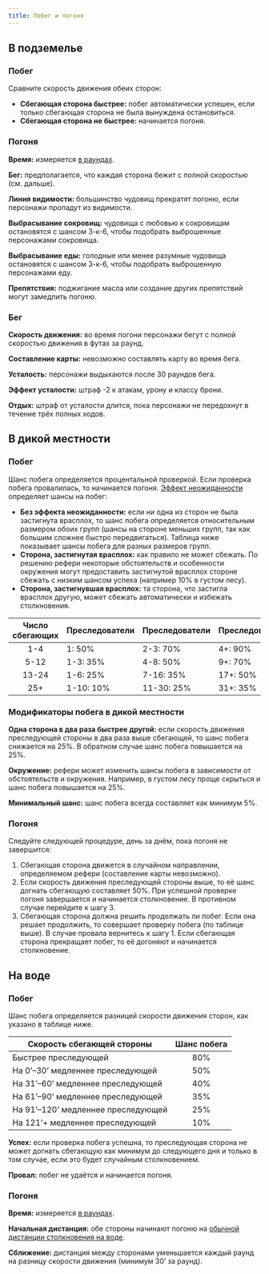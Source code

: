 ```yaml
---
title: Побег и погоня
---
```


## В подземелье

### Побег

Сравните скорость движения обеих сторон:

- **Сбегающая сторона быстрее:** побег автоматически успешен, если только сбегающая сторона не была вынуждена остановиться.
- **Сбегающая сторона не быстрее:** начинается погоня.

### Погоня

**Время:** измеряется [в раундах](/adventures/adventuring/time-weight-and-movement#единицы-измерения).

**Бег:** предполагается, что каждая сторона бежит с полной скоростью (см. дальше).

**Линия видимости:** большинство чудовищ прекратят погоню, если персонажи пропадут из видимости.

**Выбрасывание сокровищ:** чудовища с любовью к сокровищам остановятся с шансом 3-к-6, чтобы подобрать выброшенные персонажами сокровища.

**Выбрасывание еды:** голодные или менее разумные чудовища остановятся с шансом 3-к-6, чтобы подобрать выброшенную персонажами еду.

**Препятствия:** поджигание масла или создание других препятствий могут замедлить погоню.

### Бег

**Скорость движения:** во время погони персонажи бегут с полной скоростью движения в футах за раунд.

**Составление карты:** невозможно составлять карту во время бега.

**Усталость:** персонажи выдыхаются после 30 раундов бега.

**Эффект усталости:** штраф -2 к атакам, урону и классу брони.

**Отдых:** штраф от усталости длится, пока персонажи не передохнут в течение трёх полных ходов.

## В дикой местности

### Побег

Шанс побега определяется процентальной проверкой. Если проверка побега провалилась, то начинается погоня. [Эффект неожиданности](/adventures/encounters/encounters#эффект-неожиданности) определяет шансы на побег:

- **Без эффекта неожиданности:** если ни одна из сторон не была застигнута врасплох, то шанс побега определяется относительным размером обоих групп (шансы на стороне меньших групп, так как большим сложнее быстро передвигаться). Таблица ниже показывает шансы побега для разных размеров групп.
- **Сторона, застигнутая врасплох:** как правило не может сбежать. По решению рефери некоторые обстоятельств и особенности окружения могут предоставить застигнутой врасплох стороне сбежать с низким шансом успеха (например 10% в густом лесу).
- **Сторона, застигнувшая врасплох:** та сторона, что застигла врасплох другую, может сбежать автоматически и избежать столкновения.

| Число сбегающих | Преследователи | Преследователи | Преследователи |
| :-------------: | -------------- | -------------- | -------------- |
|       1-4       | 1: 50%         | 2-3: 70%       | 4+: 90%        |
|      5-12       | 1-3: 35%       | 4-8: 50%       | 9+: 70%        |
|      13-24      | 1-6: 25%       | 7-16: 35%      | 17+: 50%       |
|       25+       | 1-10: 10%      | 11-30: 25%     | 31+: 35%       |

### Модификаторы побега в дикой местности

**Одна сторона в два раза быстрее другой:** если скорость движения преследующей стороны в два раза выше сбегающей, то шанс побега снижается на 25%. В обратном случае шанс побега повышается на 25%.

**Окружение:** рефери может изменить шансы побега в зависимости от обстоятельств и окружения. Например, в густом лесу проще скрыться и шанс побега повышается на 25%.

**Минимальный шанс:** шанс побега всегда составляет как минимум 5%.

### Погоня

Следуйте следующей процедуре, день за днём, пока погоня не завершится:

1. Сбегающая сторона движется в случайном направлении, определяемом рефери (составление карты невозможно).
2. Если скорость движения преследующей стороны выше, то её шанс догнать сбегающую составляет 50%. При успешной проверке погоня завершается и начинается столкновение. В противном случае перейдите к шагу 3.
3. Сбегающая сторона должна решить продолжать ли побег. Если она решает продолжить, то совершает проверку побега (по таблице выше). В случае провала вернитесь к шагу 1. Если сбегающая сторона прекращает побег, то её догоняют и начинается столкновение.

## На воде

### Побег

Шанс побега определяется разницей скорости движения сторон, как указано в таблице ниже.

| Скорость сбегающей стороны         | Шанс побега |
| ---------------------------------- | :---------: |
| Быстрее преследующей               |     80%     |
| На 0’–30’ медленнее преследующей   |     50%     |
| На 31’–60’ медленнее преследующей  |     40%     |
| На 61’–90’ медленнее преследующей  |     35%     |
| На 91’–120’ медленнее преследующей |     25%     |
| На 121’+ медленнее преследующей    |     10%     |

**Успех:** если проверка побега успешна, то преследующая сторона не может догнать сбегающую как минимум до следующего дня и только в том случае, если это будет случайным столкновением.

**Провал:** побег не удаётся и начинается погоня.

### Погоня

**Время:** измеряется [в раундах](/adventures/adventuring/time-weight-and-movement#единицы-измерения).

**Начальная дистанция:** обе стороны начинают погоню на [обычной дистанции столкновения на воде](/adventures/adventuring/waterborne-adventuring#бродячие-чудовища).

**Сближение:** дистанция между сторонами уменьшается каждый раунд на разницу скорости движения (минимум 30’ за раунд).
